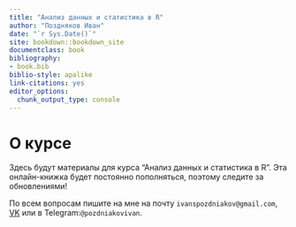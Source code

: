 ```yaml
--- 
title: "Анализ данных и статистика в R"
author: "Поздняков Иван"
date: "`r Sys.Date()`"
site: bookdown::bookdown_site
documentclass: book
bibliography:
- book.bib
biblio-style: apalike
link-citations: yes
editor_options:
  chunk_output_type: console
---
```


# О курсе

Здесь будут материалы для курса "Анализ данных и статистика в R". Эта онлайн-книжка будет постоянно пополняться, поэтому следите за обновлениями!

По всем вопросам пишите на мне на почту `ivanspozdniakov@gmail.com`, [VK](https://vk.com/id247411462) или в Telegram:`@pozdniakovivan`.
